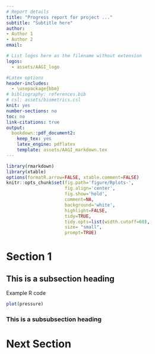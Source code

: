 ```yaml
---
# Report details
title: "Progress report for project ..."
subtitle: "Subtitle here"
author: 
- Author 1
- Author 2
email: 

# List logos here as the filename without extension
logos:
  - assets/AAGI_logo

#Latex options
header-includes:
  - \usepackage{bbm}
# bibliography: references.bib
# csl: assets/biometrics.csl
knit: yes
number-sections: no
toc: no
link-citations: true
output:
  bookdown::pdf_document2:
    keep_tex: yes
    latex_engine: pdflatex
    template: assets/AAGI_markdown.tex
---
```


```r
library(rmarkdown)
library(xtable)
options(formatR.arrow=FALSE, xtable.comment=FALSE)
knitr::opts_chunk$set(fig.path='figure/Rplots-',
                      fig.align='center',
                      fig.show='hold',
                      comment=NA,
                      background='white',
                      highlight=FALSE,
                      tidy=TRUE,
                      tidy.opts=list(width.cutoff=60),
                      size= "small",
                      prompt=TRUE)
```

# Section 1

## This is a subsection heading

Example R code

```r
plot(pressure)
```


### This is a subsubsection heading

# Next Section

